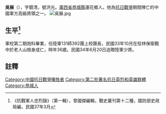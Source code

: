 '''吳展'''（{{bd|1907年|9月1日|1944年|10月10日|}}），字鏡清，號洪光。[[廣西省|廣西省]][[恭城縣|恭城縣]]蓮花鄉人。他為[[抗日戰爭|抗日戰爭]]期間陣亡的中國軍方高級將領之一。
[[File:吳展.jpg|thumb]]

== 生平<ref>《抗戰軍人忠烈錄》（第一輯），曾國傑編輯，戰史叢刊第十二種，國防部史政局編，民國37年3月</ref> ==
軍校第二期炮科畢業，任陸軍131師392團上校團長，民國33年10月在桂林保衛戰中於老人山捨身成仁，時年36歲。民國34年6月20日追贈陸軍少將。
==註釋==
{{reflist}}
[[Category:中國抗日戰爭犧牲者|Category:中國抗日戰爭犧牲者]]
[[Category:第二批著名抗日英烈和英雄群體|Category:第二批著名抗日英烈和英雄群體]]
[[Category:恭城人|Category:恭城人]]